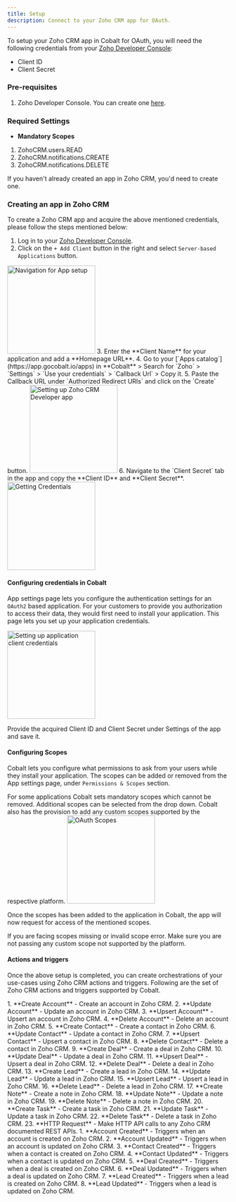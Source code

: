 ```yaml
---
title: Setup
description: Connect to your Zoho CRM app for OAuth.
---
```

To setup your Zoho CRM app in Cobalt for OAuth, you will need the following credentials from your [Zoho Developer Console](https://api-console.zoho.com/):
- Client ID
- Client Secret

### Pre-requisites

1. Zoho Developer Console. You can create one [here](https://accounts.zoho.com/register).

### Required Settings

* **Mandatory Scopes** 
1. ZohoCRM.users.READ
2. ZohoCRM.notifications.CREATE
3. ZohoCRM.notifications.DELETE

<Info>If you haven't already created an app in Zoho CRM, you'd need to create one.</Info>

### Creating an app in Zoho CRM

To create a Zoho CRM app and acquire the above mentioned credentials, please follow the steps mentioned below:

1. Log in to your [Zoho Developer Console](https://api-console.zoho.com/).
2. Click on the `+ Add Client` button in the right and select `Server-based Applications` button.
<img height="200" src="/images/Zohocrm/Zohocrm_navigation.png" alt="Navigation for App setup"/>
3. Enter the **Client Name** for your application and add a **Homepage URL**.
4. Go to your [`Apps catalog`](https://app.gocobalt.io/apps) in **Cobalt** > Search for `Zoho` > `Settings` > `Use your credentials` > `Callback Url` > Copy it.
5. Paste the Callback URL under `Authorized Redirect URIs` and click on the `Create` button.

<img height="200" src="/images/Zohocrm/Zohocrm_config.png" alt="Setting up Zoho CRM Developer app"/>
6. Navigate to the `Client Secret` tab in the app and copy the **Client ID** and **Client Secret**.
<img height="200" src="/images/Zohocrm/Zohocrm_credentials.png" alt="Getting Credentials"/>

#### Configuring credentials in Cobalt
App settings page lets you configure the authentication settings for an `OAuth2` based application. For your customers to provide you authorization to access their data,
they would first need to install your application. This page lets you set up your application credentials.

<img height="200" src="/images/Zohocrm/Zohocrm_cobalt.png" alt="Setting up application client credentials"/>

Provide the acquired Client ID and Client Secret under Settings of the app and save it.

#### Configuring Scopes
Cobalt lets you configure what permissions to ask from your users while they install your application. The scopes can be added or removed from the App settings page, under `Permissions & Scopes`
section. 

For some applications Cobalt sets mandatory scopes which cannot be removed. Additional scopes can be selected from the drop down. Cobalt also has the provision to add any 
custom scopes supported by the respective platform.
<img height="200" src="/images/Zohocrm/Zohocrm_scopes.png" alt="OAuth Scopes"/>

Once the scopes has been added to the application in Cobalt, the app will now request for access of the mentioned scopes.

<Warning>
If you are facing scopes missing or invalid scope error. Make sure you are not passing any custom scope not supported by the platform.
</Warning>

#### Actions and triggers
Once the above setup is completed, you can create orchestrations of your use-cases using Zoho CRM actions and triggers. Following are the set of Zoho CRM actions and triggers
supported by Cobalt.

<Tabs>
  <Tab title="Actions">
  <AccordionGroup>
  <Accordion title="Account">
     1. **Create Account** - Create an account in Zoho CRM.
     2. **Update Account** - Update an account in Zoho CRM.
     3. **Upsert Account** - Upsert an account in Zoho CRM.
     4. **Delete Account** - Delete an account in Zoho CRM.
    </Accordion>
    <Accordion title="Contact">
     5. **Create Contact** - Create a contact in Zoho CRM.
     6. **Update Contact** - Update a contact in Zoho CRM.
     7. **Upsert Contact** - Upsert a contact in Zoho CRM.
     8. **Delete Contact** - Delete a contact in Zoho CRM.
      </Accordion>
    <Accordion title="Deal">
     9. **Create Deal** - Create a deal in Zoho CRM.
     10. **Update Deal** - Update a deal in Zoho CRM.
     11. **Upsert Deal** - Upsert a deal in Zoho CRM.
     12. **Delete Deal** - Delete a deal in Zoho CRM.
       </Accordion>
    <Accordion title="Lead">
     13. **Create Lead** - Create a lead in Zoho CRM.
     14. **Update Lead** - Update a lead in Zoho CRM.
     15. **Upsert Lead** - Upsert a lead in Zoho CRM.
     16. **Delete Lead** - Delete a lead in Zoho CRM.
      </Accordion>
    <Accordion title="Note">
     17. **Create Note** - Create a note in Zoho CRM.
     18. **Update Note** - Update a note in Zoho CRM.
     19. **Delete Note** - Delete a note in Zoho CRM.
      </Accordion>
    <Accordion title="Task">
     20. **Create Task** - Create a task in Zoho CRM.
     21. **Update Task** - Update a task in Zoho CRM.
     22. **Delete Task** - Delete a task in Zoho CRM.
    </Accordion>
    <Accordion title="Others">
     23. **HTTP Request** - Make HTTP API calls to any Zoho CRM documented REST APIs.
  </Accordion>
  </AccordionGroup>
  </Tab>

  <Tab title="Triggers">
         1. **Account Created** - Triggers when an account is created on Zoho CRM.
         2. **Account Updated** - Triggers when an account is updated on Zoho CRM.
         3. **Contact Created** - Triggers when a contact is created on Zoho CRM.
         4. **Contact Updated** - Triggers when a contact is updated on Zoho CRM.
         5. **Deal Created** - Triggers when a deal is created on Zoho CRM.
         6. **Deal Updated** - Triggers when a deal is updated on Zoho CRM.
         7. **Lead Created** - Triggers when a lead is created on Zoho CRM.
         8. **Lead Updated** - Triggers when a lead is updated on Zoho CRM.
  </Tab>
</Tabs>